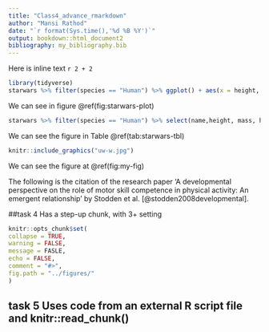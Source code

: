```yaml
---
title: "Class4_advance_rmarkdown"
author: "Mansi Rathod"
date: "`r format(Sys.time(),'%d %B %Y')`"
output: bookdown::html_document2
bibliography: my_bibliography.bib
---
```


Here is inline text `r 2 + 2`

```r
library(tidyverse)
starwars %>% filter(species == "Human") %>% ggplot() + aes(x = height, y = mass) + geom_point()
```

We can see in figure \@ref(fig:starwars-plot)

```r
starwars %>% filter(species == "Human") %>% select(name,height, mass, homeworld) %>% knitr::kable(caption = "A knitr kable table of starwars data")
```

We can see the figure in Table \@ref(tab:starwars-tbl)

``` r
knitr::include_graphics("uw-w.jpg")
```

We can see the figure at \@ref(fig:my-fig) 

The following is the citation of the research paper 'A developmental perspective on the role of motor skill competence in physical activity: An emergent relationship' by Stodden et al. [@stodden2008developmental].


##task 4 Has a step-up chunk, with 3+ setting

```r

knitr::opts_chunk$set(
collapse = TRUE,
warning = FALSE,
message = FASLE,
echo = FALSE,
comment = "#>",
fig.path = "../figures/"
)

```

## task 5 Uses code from an external R script file and knitr::read_chunk()



